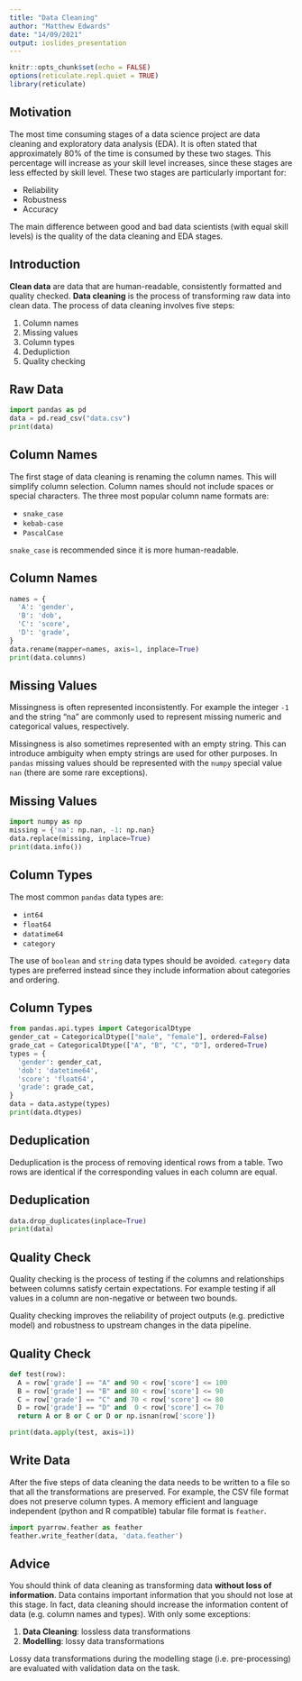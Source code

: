 ```yaml
---
title: "Data Cleaning"
author: "Matthew Edwards"
date: "14/09/2021"
output: ioslides_presentation
---
```


```r
knitr::opts_chunk$set(echo = FALSE)
options(reticulate.repl.quiet = TRUE)
library(reticulate)
```

## Motivation

The most time consuming stages of a data science project are data cleaning and exploratory data analysis (EDA). It is often stated that approximately 80% of the time is consumed by these two stages. This percentage will increase as your skill level increases, since these stages are less effected by skill level. These two stages are particularly important for:

- Reliability
- Robustness
- Accuracy

The main difference between good and bad data scientists (with equal skill levels) is the quality of the data cleaning and EDA stages.

## Introduction

**Clean data** are data that are human-readable, consistently formatted and quality checked. **Data cleaning** is the process of transforming raw data into clean data. The process of data cleaning involves five steps:

1. Column names
2. Missing values
3. Column types
4. Dedupliction
5. Quality checking

## Raw Data

```python
import pandas as pd
data = pd.read_csv("data.csv")
print(data)
```

## Column Names

The first stage of data cleaning is renaming the column names. This will simplify column selection. Column names should not include spaces or special characters. The three most popular column name formats are:

- `snake_case`
- `kebab-case`
- `PascalCase`

`snake_case` is recommended since it is more human-readable.

## Column Names

```python
names = {
  'A': 'gender',
  'B': 'dob',
  'C': 'score',
  'D': 'grade',
}
data.rename(mapper=names, axis=1, inplace=True)
print(data.columns)
```

## Missing Values

Missingness is often represented inconsistently. For example the integer `-1` and the string "na" are commonly used to represent missing numeric and categorical values, respectively. 

Missingness is also sometimes represented with an empty string. This can introduce ambiguity when empty strings are used for other purposes. In `pandas` missing values should be represented with the `numpy` special value `nan` (there are some rare exceptions).

## Missing Values

```python
import numpy as np
missing = {'na': np.nan, -1: np.nan}
data.replace(missing, inplace=True)
print(data.info())
```

## Column Types

The most common `pandas` data types are: 

- `int64`
- `float64`
- `datatime64`
- `category`

The use of `boolean` and `string` data types should be avoided. `category` data types are preferred instead since they include information about categories and ordering. 

## Column Types

```python
from pandas.api.types import CategoricalDtype
gender_cat = CategoricalDtype(["male", "female"], ordered=False)
grade_cat = CategoricalDtype(["A", "B", "C", "D"], ordered=True)
types = {
  'gender': gender_cat,
  'dob': 'datetime64',
  'score': 'float64',
  'grade': grade_cat,
}
data = data.astype(types)
print(data.dtypes)
```

## Deduplication

Deduplication is the process of removing identical rows from a table. Two rows are identical if the corresponding values in each column are equal. 

## Deduplication

```python
data.drop_duplicates(inplace=True)
print(data)
```

## Quality Check

Quality checking is the process of testing if the columns and relationships between columns satisfy certain expectations. For example testing if all values in a column are non-negative or between two bounds. 

Quality checking improves the reliability of project outputs (e.g. predictive model) and robustness to upstream changes in the data pipeline.

## Quality Check

```python
def test(row):
  A = row['grade'] == "A" and 90 < row['score'] <= 100 
  B = row['grade'] == "B" and 80 < row['score'] <= 90
  C = row['grade'] == "C" and 70 < row['score'] <= 80
  D = row['grade'] == "D" and  0 < row['score'] <= 70
  return A or B or C or D or np.isnan(row['score'])

print(data.apply(test, axis=1))
```

## Write Data

After the five steps of data cleaning the data needs to be written to a file so that all the transformations are preserved. For example, the CSV file format does not preserve column types. A memory efficient and language independent (python and R compatible) tabular file format is `feather`.

```python
import pyarrow.feather as feather
feather.write_feather(data, 'data.feather')
```


## Advice

You should think of data cleaning as transforming data **without loss of information**. Data contains important information that you should not lose at this stage. In fact, data cleaning should increase the information content of data (e.g. column names and types). With only some exceptions:

1. **Data Cleaning**: lossless data transformations
2. **Modelling**: lossy data transformations

Lossy data transformations during the modelling stage (i.e. pre-processing) are evaluated with validation data on the task.
